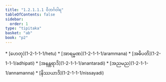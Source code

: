 ```yaml
---
title: "1.2.1.1.1 ဝိဘင်္ဂဝါရ"
tableOfContents: false
sidebar:
  order: 1
type: "tipitaka"
basket: "ab"
book: "p2"
---
```



<DynamicBreadcrumb />



<TableOfContents book="p2" section="1.2.1.1.1">
* [ဟေတု](1-2-1-1-1/hetu)
* [အာရမ္မဏ](1-2-1-1-1/arammana)
* [အဓိပတိ](1-2-1-1-1/adhipati)
* [အနန္တရာဒိ](1-2-1-1-1/anantaradi)
* [အညမည](1-2-1-1-1/annamanna)
* [နိဿယာဒိ](1-2-1-1-1/nissayadi)
</TableOfContents>